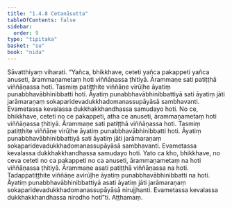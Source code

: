```yaml
---
title: "1.4.8 Cetanāsutta"
tableOfContents: false
sidebar:
  order: 9
type: "tipitaka"
basket: "su"
book: "nida"
---
```



<DynamicBreadcrumb />

<Division number="38" book="nida" bookNo="12" page="295">

<Paragraph number="278" book="nida">
Sāvatthiyaṃ viharati. “Yañca, bhikkhave, ceteti yañca pakappeti yañca anuseti, ārammaṇametaṃ hoti viññāṇassa ṭhitiyā. Ārammaṇe sati patiṭṭhā viññāṇassa hoti. Tasmiṃ patiṭṭhite viññāṇe virūḷhe āyatiṃ punabbhavābhinibbatti hoti. Āyatiṃ punabbhavābhinibbattiyā sati āyatiṃ jāti jarāmaraṇaṃ sokaparidevadukkhadomanassupāyāsā sambhavanti. Evametassa kevalassa dukkhakkhandhassa samudayo hoti.
</Paragraph>

<Paragraph number="279" book="nida">
No ce, bhikkhave, ceteti no ce pakappeti, atha ce anuseti, ārammaṇametaṃ hoti viññāṇassa ṭhitiyā. Ārammaṇe sati patiṭṭhā viññāṇassa hoti. Tasmiṃ patiṭṭhite viññāṇe virūḷhe āyatiṃ punabbhavābhinibbatti hoti. Āyatiṃ punabbhavābhinibbattiyā sati āyatiṃ jāti jarāmaraṇaṃ sokaparidevadukkhadomanassupāyāsā sambhavanti. Evametassa kevalassa dukkhakkhandhassa samudayo hoti.
</Paragraph>

<Paragraph number="280" book="nida">
Yato ca kho, bhikkhave, no ceva ceteti no ca pakappeti no ca anuseti, ārammaṇametaṃ na hoti viññāṇassa ṭhitiyā. Ārammaṇe asati patiṭṭhā viññāṇassa na hoti. Tadappatiṭṭhite viññāṇe avirūḷhe āyatiṃ punabbhavābhinibbatti na hoti. Āyatiṃ punabbhavābhinibbattiyā asati āyatiṃ jāti jarāmaraṇaṃ sokaparidevadukkhadomanassupāyāsā nirujjhanti. Evametassa kevalassa dukkhakkhandhassa nirodho hotī”ti.

</Paragraph>
</Division>

<Paragraph number="281" type="center" book="nida">
Aṭṭhamaṃ.
</Paragraph>